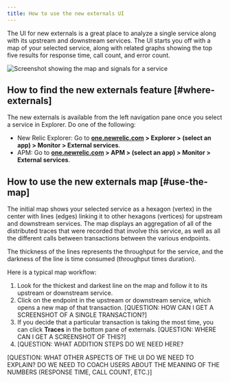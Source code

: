 ```yaml
---
title: How to use the new externals UI
---
```


The UI for new externals is a great place to analyze a single service along with its upstream and downstream services. The UI starts you off with a map of your selected service, along with related graphs showing the top five results for response time, call count, and error count.

![Screenshot showing the map and signals for a service](./images/externals-ui-overview.png "Screenshot showing the map and signals for a service")

## How to find the new externals feature [#where-externals]

The new externals is available from the left navigation pane once you select a service in Explorer. Do one of the following:

   * New Relic Explorer: Go to **[one.newrelic.com](https://one.newrelic.com) > Explorer > (select an app) > Monitor > External services**.
   * APM: Go to **[one.newrelic.com](https://one.newrelic.com) > APM > (select an app) > Monitor > External services**.

## How to use the new externals map [#use-the-map]

The initial map shows your selected service as a hexagon (vertex) in the center with lines (edges) linking it to other hexagons (vertices) for upstream and downstream services. The map displays an aggregation of all of the distributed traces that were recorded that involve this service, as well as  all the different calls between transactions between the various endpoints.

The thickness of the lines represents the throughput for the service, and the darkness of the line is time consumed (throughput times duration).

Here is a typical map workflow:

1. Look for the thickest and darkest line on the map and follow it to its upstream or downstream service.
2. Click on the endpoint in the upstream or downstream service, which opens a new map of that transaction. 
[QUESTION: HOW CAN I GET A SCREENSHOT OF A SINGLE TRANSACTION?]
3. If you decide that a particular transaction is taking the most time, you can click **Traces** in the bottom pane of externals.
[QUESTION: WHERE CAN I GET A SCREENSHOT OF THIS?]
4. [QUESTION: WHAT ADDITION STEPS DO WE NEED HERE?


[QUESTION: WHAT OTHER ASPECTS OF THE UI DO WE NEED TO EXPLAIN? DO WE NEED TO COACH USERS ABOUT THE MEANING OF THE NUMBERS (RESPONSE TIME, CALL COUNT, ETC.)]
